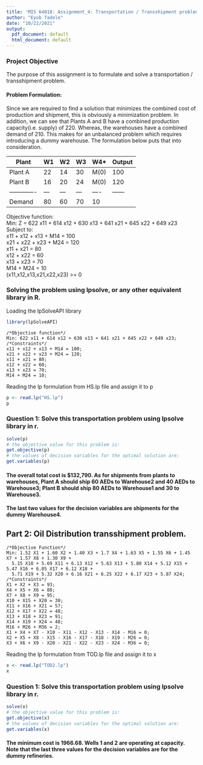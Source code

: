 ```yaml
---
title: 'MIS 64018: Assignment_4: Transportation / Transshipment problem '
author: "Eyob Tadele"
date: "10/22/2021"
output:
  pdf_document: default
  html_document: default
---
```


### Project Objective
The purpose of this assignment is to formulate and solve a transportation / transshipment problem.

#### Problem Formulation:
Since we are required to find a solution that minimizes the combined cost of production and shipment, this is obviously a minimization problem. In addition, we can see that Plants A and B have a combined production capacity(i.e. supply) of 220. Whereas, the warehouses have a combined demand of 210. This makes for an unbalanced problem which requires introducing a dummy warehouse. The formulation below puts that into consideration.
&nbsp;

Plant         | W1 | W2 | W3 | W4* | Output 
------------- | ---| ---| ---| ----| ------
Plant A       | 22 | 14 | 30 | M(0)| 100 
Plant B       | 16 | 20 | 24 | M(0)| 120 
------------- | ---| ---| ---| ----| ------
Demand        | 80 | 60 | 70 | 10  | 

Objective function: \
Min: Z = 622 x11 + 614 x12 + 630 x13 + 641 x21 + 645 x22 + 649 x23
Subject to: \
x11 + x12 + x13 + M14 = 100 \
x21 + x22 + x23 + M24 = 120 \
x11 + x21 = 80 \
x12 + x22 = 60 \
x13 + x23 = 70 \
M14 + M24 = 10 \
(x11,x12,x13,x21,x22,x23) >= 0 \

### Solving the problem using lpsolve, or any other equivalent library in R.
Loading the lpSolveAPI library
```r
library(lpSolveAPI)
```

```
/*Objective function*/
Min: 622 x11 + 614 x12 + 630 x13 + 641 x21 + 645 x22 + 649 x23;
/*Constraints*/
x11 + x12 + x13 + M14 = 100;
x21 + x22 + x23 + M24 = 120;
x11 + x21 = 80;
x12 + x22 = 60;
x13 + x23 = 70;
M14 + M24 = 10;
```

Reading the lp formulation from HS.lp file and assign it to p
```r
p <- read.lp("HS.lp")
p
```
### Question 1: Solve this transportation problem using lpsolve library in r.
```r
solve(p)
# the objective value for this problem is:
get.objective(p)        
# the values of decision variables for the optimal solution are:
get.variables(p)
```

#### The overall total cost is $132,790. As for shipments from plants to warehouses, Plant A should ship 60 AEDs to Warehouse2 and 40 AEDs to Warehouse3; Plant B should ship 80 AEDs to Warehouse1 and 30 to Warehouse3.
#### The last two values for the decision variables are shipments for the dummy Warehouse4.

\newpage

## Part 2: Oil Distribution transshipment problem.

```
/*Objective Function*/
Min: 1.52 X1 + 1.60 X2 + 1.40 X3 + 1.7 X4 + 1.63 X5 + 1.55 X6 + 1.45 X7 + 1.57 X8 + 1.30 X9 + 
  5.15 X10 + 5.69 X11 + 6.13 X12 + 5.63 X13 + 5.80 X14 + 5.12 X15 + 5.47 X16 + 6.05 X17 + 6.12 X18 + 
  5.71 X19 + 5.32 X20 + 6.16 X21 + 6.25 X22 + 6.17 X23 + 5.87 X24;
/*Constraints*/
X1 + X2 + X3 = 93;
X4 + X5 + X6 = 88;
X7 + X8 + X9 = 95;
X10 + X15 + X20 = 30;
X11 + X16 + X21 = 57;
X12 + X17 + X22 = 48;
X13 + X18 + X23 = 91;
X14 + X19 + X24 = 48;
M16 + M26 + M36 = 2;
X1 + X4 + X7 - X10 - X11 - X12 - X13 - X14 - M16 = 0;
X2 + X5 + X8 - X15 - X16 - X17 - X18 - X19 - M26 = 0;
X3 + X6 + X9 - X20 - X21 - X22 - X23 - X24 - M36 = 0;
```

Reading the lp formulation from TOD.lp file and assign it to x
```r
x <- read.lp("TOD2.lp")
x
```
### Question 1: Solve this transportation problem using lpsolve library in r.
```r
solve(x)
# the objective value for this problem is:
get.objective(x)        
# the values of decision variables for the optimal solution are:
get.variables(x)
```
#### The minimum cost is 1966.68. Wells 1 and 2 are operating at capacity. Note that the last three values for the decision variables are for the dummy refineries. 